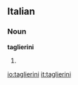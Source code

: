 ==Italian==

===Noun===
'''taglierini''' {{m}}

# {{plural of|taglierino|lang=it}}

[[io:taglierini]]
[[it:taglierini]]